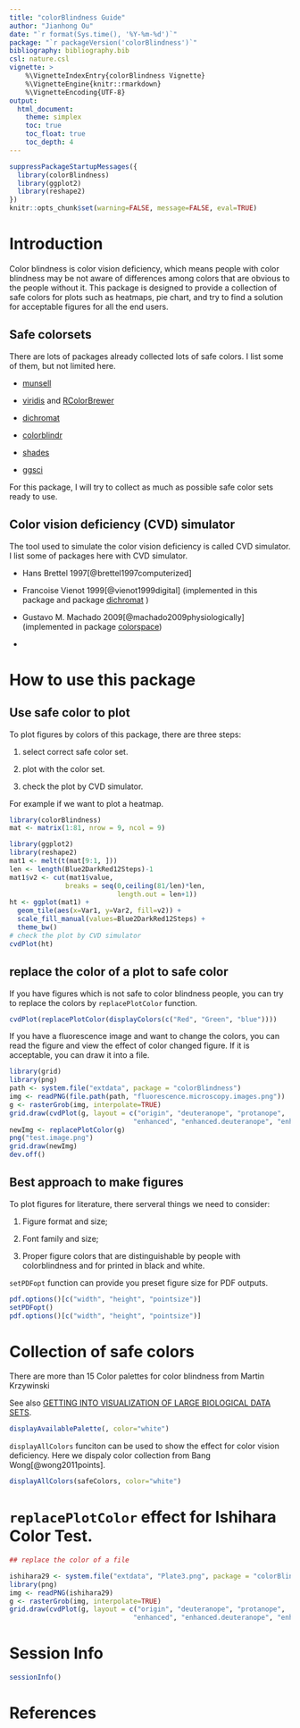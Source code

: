 ```yaml
---
title: "colorBlindness Guide"
author: "Jianhong Ou"
date: "`r format(Sys.time(), '%Y-%m-%d')`"
package: "`r packageVersion('colorBlindness')`"
bibliography: bibliography.bib
csl: nature.csl
vignette: >
    %\VignetteIndexEntry{colorBlindness Vignette}
    %\VignetteEngine{knitr::rmarkdown}
    %\VignetteEncoding{UTF-8}
output:
  html_document:
    theme: simplex
    toc: true
    toc_float: true
    toc_depth: 4
---
```


```r
suppressPackageStartupMessages({
  library(colorBlindness)
  library(ggplot2)
  library(reshape2)
})
knitr::opts_chunk$set(warning=FALSE, message=FALSE, eval=TRUE)
```

# Introduction

Color blindness is color vision deficiency, which means people with color blindness 
may be not aware of differences among colors that are obvious to the people without it.
This package is designed to provide a collection of safe colors for plots 
such as heatmaps, pie chart, and try to find a solution for acceptable figures for all the end users.

## Safe colorsets

There are lots of packages already collected lots of safe colors. I list some of them, but not limited here.
  
* [munsell](https://CRAN.R-project.org/package=munsell)

* [viridis](https://CRAN.R-project.org/package=viridis) and [RColorBrewer](https://CRAN.R-project.org/package=RColorBrewer)

* [dichromat](https://CRAN.R-project.org/package=dichromat)

* [colorblindr](https://github.com/clauswilke/colorblindr)

* [shades](https://CRAN.R-project.org/package=shades)

* [ggsci](https://CRAN.R-project.org/package=ggsci)

For this package, I will try to collect as much as possible safe color sets ready to use.

## Color vision deficiency (CVD) simulator

The tool used to simulate the color vision deficiency is called CVD simulator. I list some of packages here with CVD simulator.

* Hans Brettel 1997[@brettel1997computerized]

* Francoise Vienot 1999[@vienot1999digital] (implemented in this package and package [dichromat](https://CRAN.R-project.org/package=dichromat) )

* Gustavo M. Machado 2009[@machado2009physiologically] (implemented in package [colorspace](https://CRAN.R-project.org/package=colorspace))

*

# How to use this package

## Use safe color to plot

To plot figures by colors of this package, there are three steps:

1. select correct safe color set.

2. plot with the color set.

3. check the plot by CVD simulator.

For example if we want to plot a heatmap.

```r
library(colorBlindness)
mat <- matrix(1:81, nrow = 9, ncol = 9)

library(ggplot2)
library(reshape2)
mat1 <- melt(t(mat[9:1, ]))
len <- length(Blue2DarkRed12Steps)-1
mat1$v2 <- cut(mat1$value,
              breaks = seq(0,ceiling(81/len)*len, 
                           length.out = len+1))
ht <- ggplot(mat1) + 
  geom_tile(aes(x=Var1, y=Var2, fill=v2)) + 
  scale_fill_manual(values=Blue2DarkRed12Steps) + 
  theme_bw()
# check the plot by CVD simulator
cvdPlot(ht)
```


## replace the color of a plot to safe color

If you have figures which is not safe to color blindness people, you can try to replace the colors by `replacePlotColor` function. 

```r
cvdPlot(replacePlotColor(displayColors(c("Red", "Green", "blue"))))
```

If you have a fluorescence image and want to change the colors, you can read the figure and view the effect of color changed figure. If it is acceptable, you can draw it into a file.

```r
library(grid)
library(png)
path <- system.file("extdata", package = "colorBlindness")
img <- readPNG(file.path(path, "fluorescence.microscopy.images.png"))
g <- rasterGrob(img, interpolate=TRUE)
grid.draw(cvdPlot(g, layout = c("origin", "deuteranope", "protanope",
                               "enhanced", "enhanced.deuteranope", "enhanced.protanope")))
newImg <- replacePlotColor(g)
png("test.image.png")
grid.draw(newImg)
dev.off()
```

## Best approach to make figures

To plot figures for literature, there serveral things we need to consider:

1. Figure format and size;

2. Font family and size;

3. Proper figure colors that are distinguishable by people with colorblindness and for printed in black and white.

`setPDFopt` function can provide you preset figure size for PDF outputs.

```r
pdf.options()[c("width", "height", "pointsize")]
setPDFopt()
pdf.options()[c("width", "height", "pointsize")]
```


# Collection of safe colors

There are more than 15 Color palettes for color blindness from Martin Krzywinski

See also [GETTING INTO VISUALIZATION OF LARGE BIOLOGICAL DATA SETS](http://mkweb.bcgsc.ca/biovis2012/krzywinski-visualizing-biological-data.pdf).

```r
displayAvailablePalette(, color="white")
```

`displayAllColors` funciton can be used to show the effect for color vision deficiency. 
Here we dispaly color collection from Bang Wong[@wong2011points].

```r
displayAllColors(safeColors, color="white")
```

# `replacePlotColor` effect for Ishihara Color Test.

```r
## replace the color of a file

ishihara29 <- system.file("extdata", "Plate3.png", package = "colorBlindness")
library(png)
img <- readPNG(ishihara29)
g <- rasterGrob(img, interpolate=TRUE)
grid.draw(cvdPlot(g, layout = c("origin", "deuteranope", "protanope",
                               "enhanced", "enhanced.deuteranope", "enhanced.protanope")))
```


# Session Info
```r
sessionInfo()
```

# References
